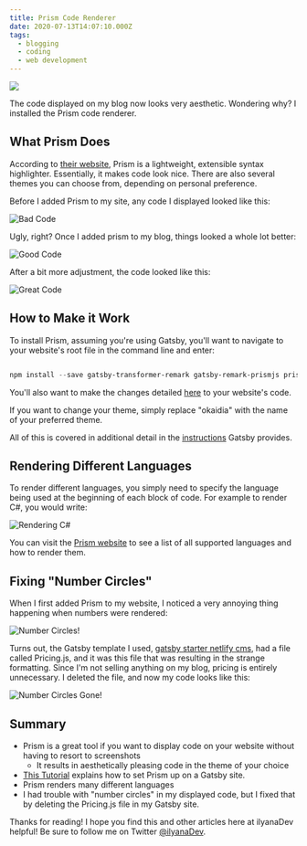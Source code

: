 ```yaml
---
title: Prism Code Renderer
date: 2020-07-13T14:07:10.000Z
tags:
  - blogging
  - coding
  - web development
---
```


![](prism-code-renderer.png)

The code displayed on my blog now looks very aesthetic. Wondering why? I installed the Prism code renderer.

What Prism Does
--

According to [their website](https://prismjs.com/), Prism is a lightweight, extensible syntax highlighter. Essentially, it makes code look nice. There are also several themes you can choose from, depending on personal preference.

Before I added Prism to my site, any code I displayed looked like this:

![Bad Code](pre-prism-code.png "Bad Code")

Ugly, right? Once I added prism to my blog, things looked a whole lot better:

![Good Code](post-prism-code.png "Good Code")

After a bit more adjustment, the code looked like this:

![Great Code](good-post-prism-code.png "Great Code")

How to Make it Work
--

To install Prism, assuming you're using Gatsby, you'll want to navigate to your website's root file in the command line and enter:

``` powershell

npm install --save gatsby-transformer-remark gatsby-remark-prismjs prismjs

```

You'll also want to make the changes detailed [here](https://github.com/ilyanaDev/ilyanaDevBlog/commit/5d9bf7b96bf7de5d952ba3f2094e86270ea8789d) to your website's code.

If you want to change your theme, simply replace "okaidia" with the name of your preferred theme.

All of this is covered in additional detail in the [instructions](https://www.gatsbyjs.org/packages/gatsby-remark-prismjs/) Gatsby provides.

Rendering Different Languages
--

To render different languages, you simply need to specify the language being used at the beginning of each block of code. For example to render C#, you would write:

![Rendering C#](rendering-csharp.png "Rendering C#")

You can visit the [Prism website](https://prismjs.com/#supported-languages) to see a list of all supported languages and how to render them.

Fixing "Number Circles"
--

When I first added Prism to my website, I noticed a very annoying thing happening when numbers were rendered:

![Number Circles!](prism-number-circles.png "Number Circles!")

Turns out, the Gatsby template I used, [gatsby starter netlify cms](https://www.gatsbyjs.org/starters/netlify-templates/gatsby-starter-netlify-cms/), had a file called Pricing.js, and it was this file that was resulting in the strange formatting. Since I'm not selling anything on my blog, pricing is entirely unnecessary. I deleted the file, and now my code looks like this:

![Number Circles Gone!](prism-number-circles-gone.png "Number Circles Gone!")

Summary
--

* Prism is a great tool if you want to display code on your website without having to resort to screenshots
  * It results in aesthetically pleasing code in the theme of your choice
* [This Tutorial](https://www.gatsbyjs.org/packages/gatsby-remark-prismjs/) explains how to set Prism up on a Gatsby site.
* Prism renders many different languages
* I had trouble with "number circles" in my displayed code, but I fixed that by deleting the Pricing.js file in my Gatsby site.

Thanks for reading! I hope you find this and other articles here at ilyanaDev helpful! Be sure to follow me on Twitter [@ilyanaDev](https://twitter.com/ilyanaDev).
